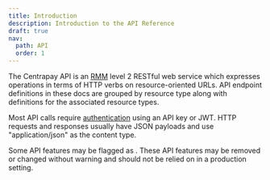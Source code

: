 ```yaml
---
title: Introduction
description: Introduction to the API Reference
draft: true
nav:
  path: API
  order: 1
---
```



The Centrapay API is an [RMM](https://en.wikipedia.org/wiki/Richardson_Maturity_Model)
level 2 RESTful web service which expresses operations in terms of HTTP verbs on
resource-oriented URLs. API endpoint definitions in these docs are grouped by resource
type along with definitions for the associated resource types.

Most API calls require [authentication](https://docs.centrapay.com/api/auth) using an API key or
JWT. HTTP requests and responses usually have JSON payloads and use
"application/json" as the content type.

Some API features may be flagged as <Badge type="experimental"/>. These API features may be
removed or changed without warning and should not be relied on in a production
setting.

